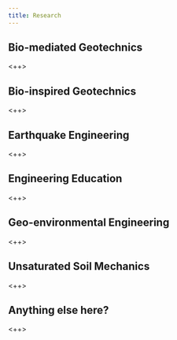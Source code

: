 ```yaml
---
title: Research
---
```


## Bio-mediated Geotechnics

<++>

## Bio-inspired Geotechnics

<++>

## Earthquake Engineering

<++>

## Engineering Education

<++>

## Geo-environmental Engineering

<++>

## Unsaturated Soil Mechanics

<++>

## Anything else here?

<++>

